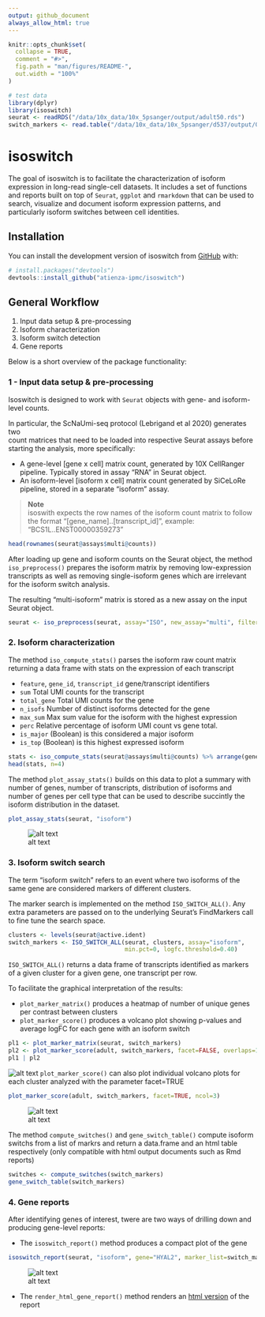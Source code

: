 ```yaml
---
output: github_document
always_allow_html: true
---
```


<!-- README.md is generated from README.Rmd. Please edit that file -->

```r
knitr::opts_chunk$set(
  collapse = TRUE,
  comment = "#>",
  fig.path = "man/figures/README-",
  out.width = "100%"
)

# test data
library(dplyr)
library(isoswitch)
seurat <- readRDS("/data/10x_data/10x_5psanger/output/adult50.rds")
switch_markers <- read.table("/data/10x_data/10x_5psanger/d537/output/06-isoswitch_markers_meta.csv", sep=",")

```

# isoswitch

<!-- badges: start -->
<!-- badges: end -->

The goal of isoswitch is to facilitate the characterization of isoform expression
in long-read single-cell datasets. It includes a set of functions and reports 
built on top of `Seurat`, `ggplot` and `rmarkdown` that can be used to search, 
visualize and document isoform expression patterns, and particularly isoform 
switches between cell identities.

## Installation

You can install the development version of isoswitch from [GitHub](https://github.com/) with:

``` r
# install.packages("devtools")
devtools::install_github("atienza-ipmc/isoswitch")
```

## General Workflow 

1. Input data setup & pre-processing
2. Isoform characterization
3. Isoform switch detection
4. Gene reports

Below is a short overview of the package functionality:

### 1 - Input data setup & pre-processing

Isoswitch is designed to work with `Seurat` objects with gene- and isoform-level counts.   

In particular, the ScNaUmi-seq protocol (Lebrigand et al 2020) generates two  
count matrices that need to be loaded into respective Seurat assays before starting
the analysis, more specifically:

- A gene-level [gene x cell] matrix count, generated by 10X CellRanger pipeline. Typically stored in assay "RNA" in Seurat object.
- An isoform-level [isoform x cell] matrix count generated by SiCeLoRe pipeline, stored in a separate "isoform" assay.

> **Note**    
> isoswith expects the row names of the isoform count matrix to follow the format "[gene_name]..[transcript_id]", example: "BCS1L..ENST00000359273"

```r
head(rownames(seurat@assays$multi@counts))
```

After loading up gene and isoform counts on the Seurat object, the method `iso_preprocess()` 
prepares the isoform matrix by removing low-expression transcripts as well as removing 
single-isoform genes which are irrelevant for the isoform switch analysis. 

The resulting "multi-isoform" matrix is stored as a new assay on the input Seurat object.


```r
seurat <- iso_preprocess(seurat, assay="ISO", new_assay="multi", filter_threshold=5)
```
 


### 2. Isoform characterization

The method `iso_compute_stats()` parses the isoform raw count matrix returning
a data frame with stats on the expression of each transcript 

* `feature`, `gene_id`, `transcript_id` gene/transcript identifiers
* `sum` Total UMI counts for the transcript
* `total_gene` Total UMI counts for the gene
* `n_isofs` Number of distinct isoforms detected for the gene
* `max_sum` Max sum value for the isoform with the highest expression
* `perc` Relative percentage of isoform UMI count vs gene total.
* `is_major` (Boolean) is this considered a major isoform
* `is_top` (Boolean) is this highest expressed isoform

```r
stats <- iso_compute_stats(seurat@assays$multi@counts) %>% arrange(gene_id)
head(stats, n=4)
```

The method `plot_assay_stats()` builds on this data to plot a summary with number
of genes, number of transcripts, distribution of isoforms and number of genes per 
cell type that can be used to describe succintly the isoform distribution in the 
dataset.

```r
plot_assay_stats(seurat, "isoform")
```

![alt text](./man/figures/Fig4_isosummary.png)

### 3. Isoform switch search

The term “isoform switch” refers to an event where two isoforms of the same gene
are considered markers of different clusters. 

The marker search is implemented on the method `ISO_SWITCH_ALL()`. Any extra
parameters are passed on to the underlying Seurat's FindMarkers call to fine tune
the search space.

```r
clusters <- levels(seurat@active.ident)
switch_markers <- ISO_SWITCH_ALL(seurat, clusters, assay="isoform", 
                                 min.pct=0, logfc.threshold=0.40)
```

`ISO_SWITCH_ALL()` returns a data frame of transcripts identified as markers of 
a given cluster for a given gene, one transcript per row. 

To facilitate the graphical interpretation of the results:

* `plot_marker_matrix()` produces a heatmap of number of unique genes per contrast between clusters   
* `plot_marker_score()` produces a volcano plot showing p-values and average logFC for each gene with an isoform switch   

```r
pl1 <- plot_marker_matrix(seurat, switch_markers) 
pl2 <- plot_marker_score(adult, switch_markers, facet=FALSE, overlaps=16)
pl1 | pl2 
```
 ![alt text](./man/figures/Fig7_isoswitch.png)
`plot_marker_score()` can also plot individual volcano plots for each cluster 
analyzed with the parameter facet=TRUE

```r
plot_marker_score(adult, switch_markers, facet=TRUE, ncol=3)
```

![alt text](./man/figures/Fig7_facet.png)


The method `compute_switches()` and  `gene_switch_table()` compute isoform 
switchs from a list of markrs and return a data.frame and an html table respectively 
(only compatible with html output documents such as Rmd reports)

```r
switches <- compute_switches(switch_markers)
gene_switch_table(switch_markers)
```


### 4. Gene reports


After identifying genes of interest, twere are two ways of drilling down and 
producing gene-level reports:

* The `isoswitch_report()` method produces a compact plot of the gene 

```r
isoswitch_report(seurat, "isoform", gene="HYAL2", marker_list=switch_markers) 
```
 ![alt text](./man/figures/Fig7_hyal2.png)


* The `render_html_gene_report()` method renders an [html version](https://www.isomics.eu/reports/fetal/genes/C3_CD36.nb.html) of the report




